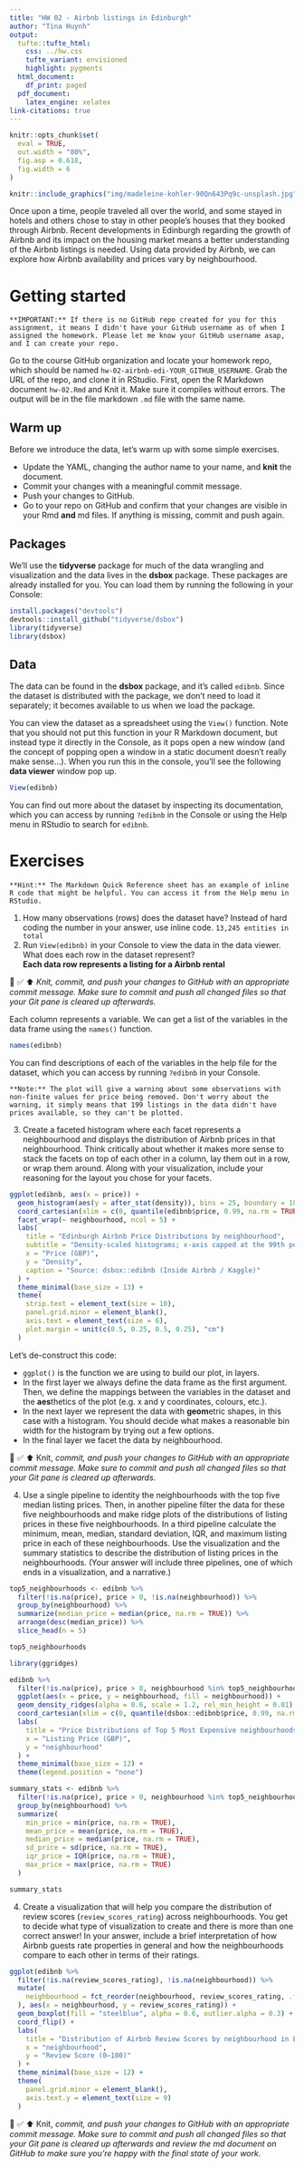 ```yaml
---
title: "HW 02 - Airbnb listings in Edinburgh"
author: "Tina Huynh"
output:
  tufte::tufte_html:
    css: ../hw.css
    tufte_variant: envisioned
    highlight: pygments
  html_document:
    df_print: paged
  pdf_document:
    latex_engine: xelatex
link-citations: true
---
```


```r
knitr::opts_chunk$set(
  eval = TRUE,
  out.width = "80%",
  fig.asp = 0.618,
  fig.width = 6
)
```

```r
knitr::include_graphics("img/madeleine-kohler-90Qn643Pq9c-unsplash.jpg")
```

Once upon a time, people traveled all over the world, and some stayed in hotels and others chose to stay in other people's houses that they booked through Airbnb.
Recent developments in Edinburgh regarding the growth of Airbnb and its impact on the housing market means a better understanding of the Airbnb listings is needed.
Using data provided by Airbnb, we can explore how Airbnb availability and prices vary by neighbourhood.

# Getting started

```marginfigure
**IMPORTANT:** If there is no GitHub repo created for you for this assignment, it means I didn't have your GitHub username as of when I assigned the homework. Please let me know your GitHub username asap, and I can create your repo.
```

Go to the course GitHub organization and locate your homework repo, which should be named `hw-02-airbnb-edi-YOUR_GITHUB_USERNAME`.
Grab the URL of the repo, and clone it in RStudio.
First, open the R Markdown document `hw-02.Rmd` and Knit it.
Make sure it compiles without errors.
The output will be in the file markdown `.md` file with the same name.

## Warm up

Before we introduce the data, let's warm up with some simple exercises.

-   Update the YAML, changing the author name to your name, and **knit** the document.
-   Commit your changes with a meaningful commit message.
-   Push your changes to GitHub.
-   Go to your repo on GitHub and confirm that your changes are visible in your Rmd **and** md files. If anything is missing, commit and push again.

## Packages

We'll use the **tidyverse** package for much of the data wrangling and visualization and the data lives in the **dsbox** package.
These packages are already installed for you.
You can load them by running the following in your Console:

```r
install.packages("devtools")
devtools::install_github("tidyverse/dsbox")
library(tidyverse)
library(dsbox)
```

## Data

The data can be found in the **dsbox** package, and it's called `edibnb`.
Since the dataset is distributed with the package, we don't need to load it separately; it becomes available to us when we load the package.

You can view the dataset as a spreadsheet using the `View()` function.
Note that you should not put this function in your R Markdown document, but instead type it directly in the Console, as it pops open a new window (and the concept of popping open a window in a static document doesn't really make sense...).
When you run this in the console, you'll see the following **data viewer** window pop up.

```r
View(edibnb)
```

You can find out more about the dataset by inspecting its documentation, which you can access by running `?edibnb` in the Console or using the Help menu in RStudio to search for `edibnb`.

# Exercises

```marginfigure
**Hint:** The Markdown Quick Reference sheet has an example of inline R code that might be helpful. You can access it from the Help menu in RStudio.
```

1.  How many observations (rows) does the dataset have? Instead of hard coding the number in your answer, use inline code. `13,245 entities in total`
2.  Run `View(edibnb)` in your Console to view the data in the data viewer. What does each row in the dataset represent?\
    **Each data row represents a listing for a Airbnb rental**

🧶 ✅ ⬆️ *Knit,* *commit, and push your changes to GitHub with an appropriate commit message. Make sure to commit and push all changed files so that your Git pane is cleared up afterwards.*

Each column represents a variable.
We can get a list of the variables in the data frame using the `names()` function.

```r
names(edibnb)
```

You can find descriptions of each of the variables in the help file for the dataset, which you can access by running `?edibnb` in your Console.

```marginfigure
**Note:** The plot will give a warning about some observations with non-finite values for price being removed. Don't worry about the warning, it simply means that 199 listings in the data didn't have prices available, so they can't be plotted.
```

3.  Create a faceted histogram where each facet represents a neighbourhood and displays the distribution of Airbnb prices in that neighbourhood. Think critically about whether it makes more sense to stack the facets on top of each other in a column, lay them out in a row, or wrap them around. Along with your visualization, include your reasoning for the layout you chose for your facets.

```r
ggplot(edibnb, aes(x = price)) +
  geom_histogram(aes(y = after_stat(density)), bins = 25, boundary = 10, closed = "left") +
  coord_cartesian(xlim = c(0, quantile(edibnb$price, 0.99, na.rm = TRUE))) +
  facet_wrap(~ neighbourhood, ncol = 5) +
  labs(
    title = "Edinburgh Airbnb Price Distributions by neighbourhood",
    subtitle = "Density-scaled histograms; x-axis capped at the 99th percentile",
    x = "Price (GBP)",
    y = "Density",
    caption = "Source: dsbox::edibnb (Inside Airbnb / Kaggle)"
  ) +
  theme_minimal(base_size = 13) +
  theme(
    strip.text = element_text(size = 10),
    panel.grid.minor = element_blank(),
    axis.text = element_text(size = 6),
    plot.margin = unit(c(0.5, 0.25, 0.5, 0.25), "cm")
  )
```

Let's de-construct this code:

-   `ggplot()` is the function we are using to build our plot, in layers.
-   In the first layer we always define the data frame as the first argument. Then, we define the mappings between the variables in the dataset and the **aes**thetics of the plot (e.g. x and y coordinates, colours, etc.).
-   In the next layer we represent the data with **geom**etric shapes, in this case with a histogram. You should decide what makes a reasonable bin width for the histogram by trying out a few options.
-   In the final layer we facet the data by neighbourhood.

🧶 ✅ ⬆️ Knit, *commit, and push your changes to GitHub with an appropriate commit message. Make sure to commit and push all changed files so that your Git pane is cleared up afterwards.*

4.  Use a single pipeline to identity the neighbourhoods with the top five median listing prices. Then, in another pipeline filter the data for these five neighbourhoods and make ridge plots of the distributions of listing prices in these five neighbourhoods. In a third pipeline calculate the minimum, mean, median, standard deviation, IQR, and maximum listing price in each of these neighbourhoods. Use the visualization and the summary statistics to describe the distribution of listing prices in the neighbourhoods. (Your answer will include three pipelines, one of which ends in a visualization, and a narrative.)

```r
top5_neighbourhoods <- edibnb %>%
  filter(!is.na(price), price > 0, !is.na(neighbourhood)) %>%
  group_by(neighbourhood) %>%
  summarize(median_price = median(price, na.rm = TRUE)) %>%
  arrange(desc(median_price)) %>%
  slice_head(n = 5)

top5_neighbourhoods
```

```r
library(ggridges)

edibnb %>%
  filter(!is.na(price), price > 0, neighbourhood %in% top5_neighbourhoods$neighbourhood) %>%
  ggplot(aes(x = price, y = neighbourhood, fill = neighbourhood)) +
  geom_density_ridges(alpha = 0.6, scale = 1.2, rel_min_height = 0.01) +
  coord_cartesian(xlim = c(0, quantile(dsbox::edibnb$price, 0.99, na.rm = TRUE))) +
  labs(
    title = "Price Distributions of Top 5 Most Expensive neighbourhoods in Edinburgh",
    x = "Listing Price (GBP)",
    y = "neighbourhood"
  ) +
  theme_minimal(base_size = 12) +
  theme(legend.position = "none")
```

```r
summary_stats <- edibnb %>%
  filter(!is.na(price), price > 0, neighbourhood %in% top5_neighbourhoods$neighbourhood) %>%
  group_by(neighbourhood) %>%
  summarize(
    min_price = min(price, na.rm = TRUE),
    mean_price = mean(price, na.rm = TRUE),
    median_price = median(price, na.rm = TRUE),
    sd_price = sd(price, na.rm = TRUE),
    iqr_price = IQR(price, na.rm = TRUE),
    max_price = max(price, na.rm = TRUE)
  )

summary_stats
```

4.  Create a visualization that will help you compare the distribution of review scores (`review_scores_rating`) across neighbourhoods. You get to decide what type of visualization to create and there is more than one correct answer! In your answer, include a brief interpretation of how Airbnb guests rate properties in general and how the neighbourhoods compare to each other in terms of their ratings.

```r
ggplot(edibnb %>%
  filter(!is.na(review_scores_rating), !is.na(neighbourhood)) %>%
  mutate(
    neighbourhood = fct_reorder(neighbourhood, review_scores_rating, .fun = median, .na_rm = TRUE)
  ), aes(x = neighbourhood, y = review_scores_rating)) +
  geom_boxplot(fill = "steelblue", alpha = 0.6, outlier.alpha = 0.3) +
  coord_flip() +
  labs(
    title = "Distribution of Airbnb Review Scores by neighbourhood in Edinburgh",
    x = "neighbourhood",
    y = "Review Score (0–100)"
  ) +
  theme_minimal(base_size = 12) +
  theme(
    panel.grid.minor = element_blank(),
    axis.text.y = element_text(size = 9)
  )
```

🧶 ✅ ⬆️ Knit, *commit, and push your changes to GitHub with an appropriate commit message. Make sure to commit and push all changed files so that your Git pane is cleared up afterwards and review the md document on GitHub to make sure you're happy with the final state of your work.*
